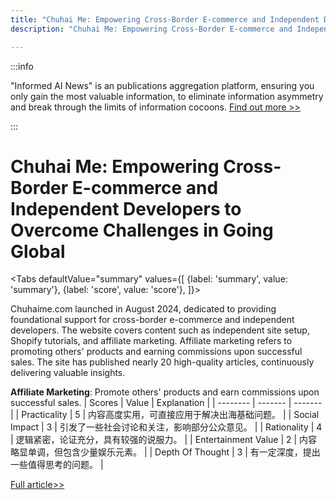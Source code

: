 ```yaml
---
title: "Chuhai Me: Empowering Cross-Border E-commerce and Independent Developers to Overcome Challenges in Going Global"
description: "Chuhai Me: Empowering Cross-Border E-commerce and Independent Developers to Overcome Challenges in Going Global"

---
```



:::info

"Informed AI News" is an publications aggregation platform, ensuring you only gain the most valuable information, to eliminate information asymmetry and break through the limits of information cocoons.  [Find out more >>](/)

:::

# Chuhai Me: Empowering Cross-Border E-commerce and Independent Developers to Overcome Challenges in Going Global


<Tabs
	defaultValue="summary"
	values={[
	{label: 'summary', value: 'summary'},
	{label: 'score', value: 'score'},
]}>
<TabItem value="summary">


Chuhaime.com launched in August 2024, dedicated to providing foundational support for cross-border e-commerce and independent developers. The website covers content such as independent site setup, Shopify tutorials, and affiliate marketing. Affiliate marketing refers to promoting others' products and earning commissions upon successful sales. The site has published nearly 20 high-quality articles, continuously delivering valuable insights.

**Affiliate Marketing**: Promote others' products and earn commissions upon successful sales.
</TabItem>
<TabItem value="score">
	| Scores     | Value   | Explanation |
	| -------- | ------- | ------- |
	| Practicality  | 5    | 内容高度实用，可直接应用于解决出海基础问题。    |
	| Social Impact | 3     | 引发了一些社会讨论和关注，影响部分公众意见。    |
	| Rationality    | 4    | 逻辑紧密，论证充分，具有较强的说服力。    |
	| Entertainment Value    | 2    | 内容略显单调，但包含少量娱乐元素。    |
	| Depth Of Thought    | 3    | 有一定深度，提出一些值得思考的问题。    |
</TabItem>
</Tabs>

[Full article>>](https://github.com/ruanyf/weekly/issues/5206)
